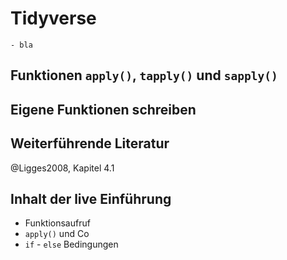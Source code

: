 # Tidyverse {#tidyverse}

```block
- bla
```



## Funktionen `apply()`, `tapply()` und `sapply()`


## Eigene Funktionen schreiben


## Weiterführende Literatur

@Ligges2008, Kapitel 4.1

## Inhalt der live Einführung

- Funktionsaufruf
- `apply()` und Co
- `if` - `else` Bedingungen
